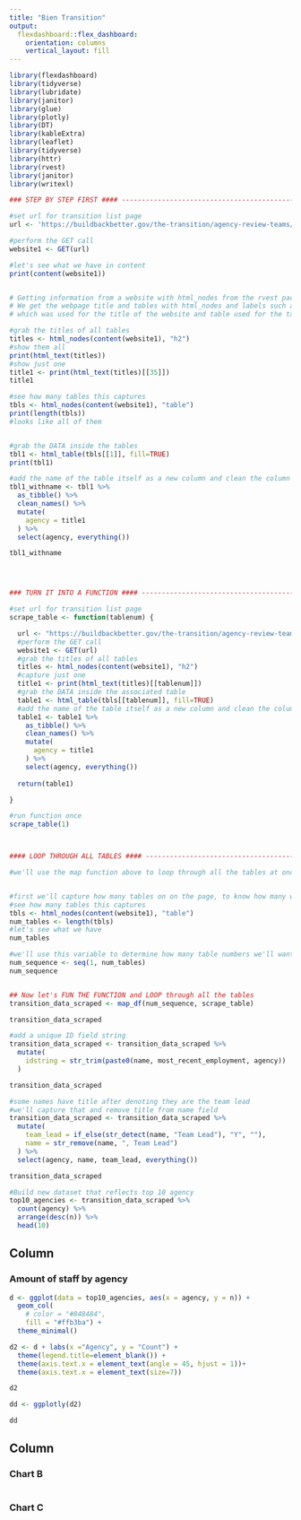 ```yaml
---
title: "Bien Transition"
output: 
  flexdashboard::flex_dashboard:
    orientation: columns
    vertical_layout: fill
---
```


```r
library(flexdashboard)
library(tidyverse)
library(lubridate)
library(janitor)
library(glue)
library(plotly)
library(DT)
library(kableExtra)
library(leaflet)
library(tidyverse)
library(httr)  
library(rvest) 
library(janitor)
library(writexl)

### STEP BY STEP FIRST #### -----------------------------------------------

#set url for transition list page
url <- 'https://buildbackbetter.gov/the-transition/agency-review-teams/'

#perform the GET call
website1 <- GET(url)

#let's see what we have in content
print(content(website1))


# Getting information from a website with html_nodes from the rvest package
# We get the webpage title and tables with html_nodes and labels such as h2
# which was used for the title of the website and table used for the tables.

#grab the titles of all tables
titles <- html_nodes(content(website1), "h2")
#show them all
print(html_text(titles))
#show just one
title1 <- print(html_text(titles)[[35]])
title1

#see how many tables this captures
tbls <- html_nodes(content(website1), "table")
print(length(tbls))
#looks like all of them


#grab the DATA inside the tables
tbl1 <- html_table(tbls[[1]], fill=TRUE)
print(tbl1)

#add the name of the table itself as a new column and clean the column names
tbl1_withname <- tbl1 %>%
  as_tibble() %>%
  clean_names() %>%
  mutate(
    agency = title1
  ) %>%
  select(agency, everything())

tbl1_withname




### TURN IT INTO A FUNCTION #### ---------------------------------------------

#set url for transition list page
scrape_table <- function(tablenum) {

  url <- "https://buildbackbetter.gov/the-transition/agency-review-teams/"
  #perform the GET call
  website1 <- GET(url) 
  #grab the titles of all tables
  titles <- html_nodes(content(website1), "h2")
  #capture just one
  title1 <- print(html_text(titles)[[tablenum]])
  #grab the DATA inside the associated table
  table1 <- html_table(tbls[[tablenum]], fill=TRUE)
  #add the name of the table itself as a new column and clean the column names
  table1 <- table1 %>% 
    as_tibble() %>% 
    clean_names() %>% 
    mutate(
      agency = title1
    ) %>% 
    select(agency, everything())
  
  return(table1)

}

#run function once
scrape_table(1)



#### LOOP THROUGH ALL TABLES #### ----------------------------------------------

#we'll use the map function above to loop through all the tables at once and combine


#first we'll capture how many tables on on the page, to know how many we'll need
#see how many tables this captures
tbls <- html_nodes(content(website1), "table")
num_tables <- length(tbls)
#let's see what we have
num_tables

#we'll use this variable to determine how many table numbers we'll want
num_sequence <- seq(1, num_tables)
num_sequence


## Now let's FUN THE FUNCTION and LOOP through all the tables
transition_data_scraped <- map_df(num_sequence, scrape_table)

transition_data_scraped

#add a unique ID field string
transition_data_scraped <- transition_data_scraped %>% 
  mutate(
    idstring = str_trim(paste0(name, most_recent_employment, agency))
  )

transition_data_scraped

#some names have title after denoting they are the team lead
#we'll capture that and remove title from name field
transition_data_scraped <- transition_data_scraped %>% 
  mutate(
    team_lead = if_else(str_detect(name, "Team Lead"), "Y", ""),
    name = str_remove(name, ", Team Lead")
  ) %>% 
  select(agency, name, team_lead, everything())

transition_data_scraped

#Build new dataset that reflects top 10 agency
top10_agencies <- transition_data_scraped %>% 
  count(agency) %>% 
  arrange(desc(n)) %>% 
  head(10)

```

Column {data-width=650}
-----------------------------------------------------------------------

### Amount of staff by agency

```r
d <- ggplot(data = top10_agencies, aes(x = agency, y = n)) +
  geom_col(
    # color = "#848484",
    fill = "#ffb3ba") + 
  theme_minimal()

d2 <- d + labs(x ="Agency", y = "Count") +
  theme(legend.title=element_blank()) +
  theme(axis.text.x = element_text(angle = 45, hjust = 1))+
  theme(axis.text.x = element_text(size=7))

d2

dd <- ggplotly(d2) 

dd

```

Column {data-width=350}
-----------------------------------------------------------------------

### Chart B

```r

```

### Chart C

```r

```


